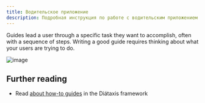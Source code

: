 ```yaml
---
title: Водительское приложение
description: Подробная инструкция по работе с водительским приложением.
---
```



Guides lead a user through a specific task they want to accomplish, often with a sequence of steps.
Writing a good guide requires thinking about what your users are trying to do.

![image](https://monsterface.ru/wp-content/uploads/2021/09/ghost_rider-1-850x482.jpg)

## Further reading

- Read [about how-to guides](https://diataxis.fr/how-to-guides/) in the Diátaxis framework

<Test />
